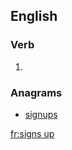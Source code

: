 ==English==

===Verb===
{{head|en|verb form}}

# {{en-third-person singular of|sign up}}

===Anagrams===
* [[signups#English|signups]]

[[fr:signs up]]